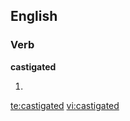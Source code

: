 
==English==

===Verb===
'''castigated'''

# {{past of|[[castigate]]}}

[[te:castigated]]
[[vi:castigated]]